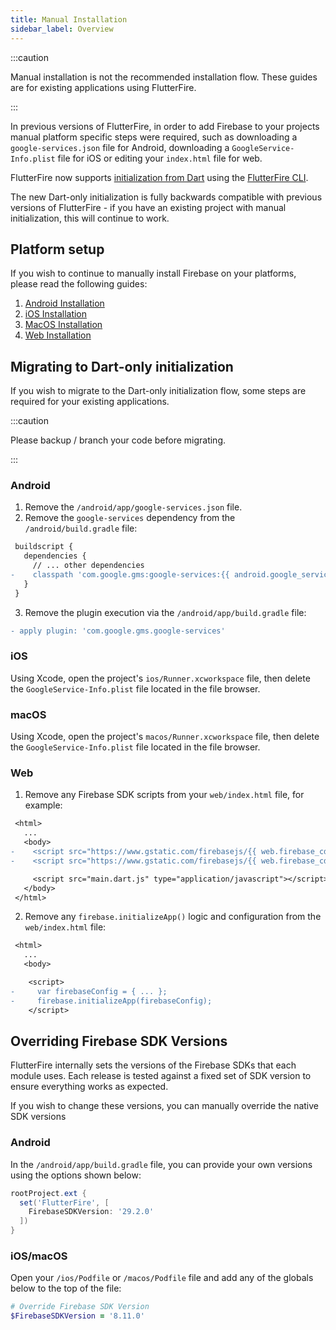 ```yaml
---
title: Manual Installation
sidebar_label: Overview
---
```


:::caution

Manual installation is not the recommended installation flow. These guides are for existing applications
using FlutterFire.

:::

In previous versions of FlutterFire, in order to add Firebase to your projects manual platform
specific steps were required, such as downloading a `google-services.json` file for Android,
downloading a `GoogleService-Info.plist` file for iOS or editing your `index.html` file for web.

FlutterFire now supports [initialization from Dart](./overview.mdx#initializing-flutterfire) using
the [FlutterFire CLI](./cli).

The new Dart-only initialization is fully backwards compatible with previous versions of FlutterFire -
if you have an existing project with manual initialization, this will continue to work.

## Platform setup

If you wish to continue to manually install Firebase on your platforms, please read the following
guides:

1. [Android Installation](./manual-installation/android.mdx)
1. [iOS Installation](./manual-installation/ios.mdx)
1. [MacOS Installation](./manual-installation/macos.mdx)
1. [Web Installation](./manual-installation/web.mdx)

## Migrating to Dart-only initialization

If you wish to migrate to the Dart-only initialization flow, some steps are required for your
existing applications.

:::caution

Please backup / branch your code before migrating.

:::


### Android

1. Remove the `/android/app/google-services.json` file.
1. Remove the `google-services` dependency from the `/android/build.gradle` file:
```diff title="android/build.gradle"
 buildscript {
   dependencies {
     // ... other dependencies
-    classpath 'com.google.gms:google-services:{{ android.google_services }}'
   }
 }
```
3. Remove the plugin execution via the `/android/app/build.gradle` file:
```diff
- apply plugin: 'com.google.gms.google-services'
```

### iOS

Using Xcode, open the project's `ios/Runner.xcworkspace` file, then delete the `GoogleService-Info.plist`
file located in the file browser.

### macOS

Using Xcode, open the project's `macos/Runner.xcworkspace` file, then delete the `GoogleService-Info.plist`
file located in the file browser.

### Web

1. Remove any Firebase SDK scripts from your `web/index.html` file, for example:
```diff title="web/index.html"
 <html>
   ...
   <body>
-    <script src="https://www.gstatic.com/firebasejs/{{ web.firebase_cdn }}/firebase-app.js"></script>
-    <script src="https://www.gstatic.com/firebasejs/{{ web.firebase_cdn }}/firebase-firestore.js"></script>

     <script src="main.dart.js" type="application/javascript"></script>
   </body>
 </html>
```
2. Remove any `firebase.initializeApp()` logic and configuration from the `web/index.html` file:
```diff title="web/index.html"
 <html>
   ...
   <body>

    <script>
-     var firebaseConfig = { ... };
-     firebase.initializeApp(firebaseConfig);
    </script>
```

## Overriding Firebase SDK Versions

FlutterFire internally sets the versions of the Firebase SDKs that each module uses. Each release is tested against a fixed
set of SDK version to ensure everything works as expected.

If you wish to change these versions, you can manually override the native SDK versions

### Android

In the `/android/app/build.gradle` file, you can provide your own versions using the options shown below:

```groovy
rootProject.ext {
  set('FlutterFire', [
    FirebaseSDKVersion: '29.2.0'
  ])
}
```

### iOS/macOS

Open your `/ios/Podfile` or `/macos/Podfile` file and add any of the globals below to the top of the file:

```ruby
# Override Firebase SDK Version
$FirebaseSDKVersion = '8.11.0'
```
